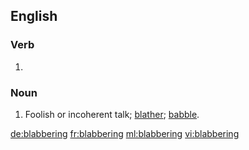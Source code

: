 ==English==

===Verb===
{{head|en}}

# {{present participle of|blabber}}

===Noun===
{{en-noun}}

# Foolish or incoherent talk; [[blather]]; [[babble]].

[[de:blabbering]]
[[fr:blabbering]]
[[ml:blabbering]]
[[vi:blabbering]]